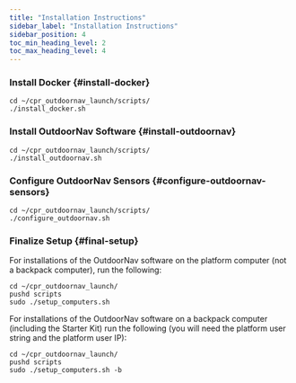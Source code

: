 ---
title: "Installation Instructions"
sidebar_label: "Installation Instructions"
sidebar_position: 4
toc_min_heading_level: 2
toc_max_heading_level: 4
---

### Install Docker {#install-docker}

```
cd ~/cpr_outdoornav_launch/scripts/
./install_docker.sh
```

### Install OutdoorNav Software {#install-outdoornav}

```
cd ~/cpr_outdoornav_launch/scripts/
./install_outdoornav.sh
```

### Configure OutdoorNav Sensors {#configure-outdoornav-sensors}

```
cd ~/cpr_outdoornav_launch/scripts/
./configure_outdoornav.sh
```

### Finalize Setup {#final-setup}

For installations of the OutdoorNav software on the platform computer (not a backpack computer), run the following:

```
cd ~/cpr_outdoornav_launch/
pushd scripts
sudo ./setup_computers.sh
```

For installations of the OutdoorNav software on a backpack computer (including the Starter Kit) run the following (you will need the platform user string and the platform user IP):

```
cd ~/cpr_outdoornav_launch/
pushd scripts
sudo ./setup_computers.sh -b
```
